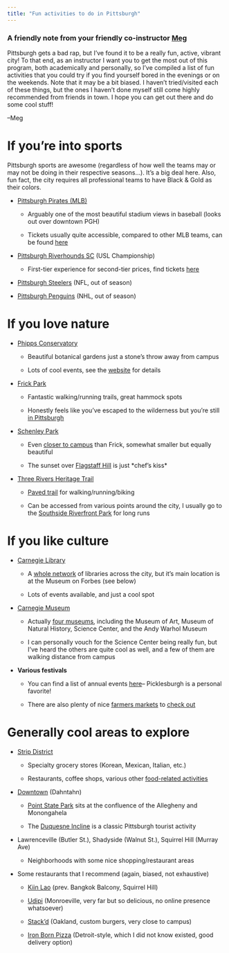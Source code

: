 ```yaml
---
title: "Fun activities to do in Pittsburgh"
---
```


::: {.callout-tip}
### A friendly note from your friendly co-instructor [Meg](/people/staff/ellingwood-meg.qmd)

Pittsburgh gets a bad rap, but I've found it to be a really fun, active, vibrant
city! To that end, as an instructor I want you to get the most out of this
program, both academically and personally, so I've compiled a list of fun
activities that you could try if you find yourself bored in the evenings or on
the weekends. Note that it may be a bit biased. I haven't tried/visited each of
these things, but the ones I haven't done myself still come highly recommended
from friends in town. I hope you can get out there and do some cool stuff!

--Meg
:::

# If you're into sports

Pittsburgh sports are awesome (regardless of how well the teams may or
may not be doing in their respective seasons...). It's a big deal here.
Also, fun fact, the city requires all professional teams to have Black &
Gold as their colors.

-   [Pittsburgh Pirates (MLB)](https://www.mlb.com/pirates)

    -   Arguably one of the most beautiful stadium views in baseball
        (looks out over downtown PGH)

    -   Tickets usually quite accessible, compared to other MLB teams,
        can be found
        [[here]{.underline}](https://www.mlb.com/pirates/tickets/single-game-tickets)

-   [Pittsburgh Riverhounds SC](https://www.riverhounds.com/) (USL Championship)

    -   First-tier experience for second-tier prices, find tickets
        [[here]{.underline}](https://www.riverhounds.com/tickets/)

-   [Pittsburgh Steelers](https://www.steelers.com/) (NFL, out of season)

-   [Pittsburgh Penguins](https://www.steelers.com/) (NHL, out of season)

# If you love nature

-   [Phipps Conservatory](https://www.phipps.conservatory.org/)

    -   Beautiful botanical gardens just a stone's throw away from
        campus

    -   Lots of cool events, see the
        [[website]{.underline}](https://www.phipps.conservatory.org/)
        for details

-   [Frick Park](https://pittsburghparks.org/explore-your-parks/regional-parks/frick-park/)

    -   Fantastic walking/running trails, great hammock spots

    -   Honestly feels like you've escaped to the wilderness but you're
        still [[in
        Pittsburgh]{.underline}](https://pittsburghparks.org/explore-your-parks/regional-parks/frick-park/)

-   [Schenley Park](https://pittsburghparks.org/explore-your-parks/regional-parks/schenley-park/)

    -   Even [[closer to
        campus]{.underline}](https://pittsburghparks.org/explore-your-parks/regional-parks/schenley-park/)
        than Frick, somewhat smaller but equally beautiful

    -   The sunset over [[Flagstaff
        Hill]{.underline}](https://www.google.com/maps/place/Flagstaff+Hill/@40.4401509,-79.9453002,15z/data=!4m6!3m5!1s0x8834f2209a841261:0x86b40a8b4c86e782!8m2!3d40.4401509!4d-79.9453002!16s%2Fg%2F11h8jpjvvm?entry=ttu)
        is just \*chef's kiss\*

-   [Three Rivers Heritage Trail](https://friendsoftheriverfront.org/three-rivers-heritage-trail/)

    -   [[Paved
        trail]{.underline}](https://friendsoftheriverfront.org/three-rivers-heritage-trail/)
        for walking/running/biking

    -   Can be accessed from various points around the city, I usually
        go to the [[Southside Riverfront
        Park]{.underline}](https://www.google.com/search?tbs=lf:1,lf_ui:1&tbm=lcl&q=southside+riverfront+park&rflfq=1&num=10&rldimm=3910747117372124980&ved=2ahUKEwiut6-O7KL_AhVjFlkFHaeMBx0Qu9QIegQIEhAK#rlfi=hd:;si:3910747117372124980;mv:%5B%5B40.4316197,-79.96438429999999%5D,%5B40.4290142,-79.97263079999999%5D%5D;tbs:lrf:!1m4!1u2!2m2!2m1!1e1!2m1!1e2!3sIAE,lf:1,lf_ui:1)
        for long runs

# If you like culture

-   [Carnegie Library](https://www.carnegielibrary.org/)

    -   A [[whole
        network]{.underline}](https://www.carnegielibrary.org/) of
        libraries across the city, but it's main location is at the
        Museum on Forbes (see below)

    -   Lots of events available, and just a cool spot

-   [Carnegie Museum](https://carnegiemuseums.org/)

    -   Actually [[four
        museums]{.underline}](https://carnegiemuseums.org/), including
        the Museum of Art, Museum of Natural History, Science Center,
        and the Andy Warhol Museum

    -   I can personally vouch for the Science Center being really fun,
        but I've heard the others are quite cool as well, and a few of
        them are walking distance from campus

-   __Various festivals__

    -   You can find a list of annual events
        [[here]{.underline}](https://www.visitpittsburgh.com/events-festivals/annual-events/)--
        Picklesburgh is a personal favorite!

    -   There are also plenty of nice [[farmers
        markets]{.underline}](https://pittsburghpa.gov/events/farmers-market)
        to [[check
        out]{.underline}](https://bloomfieldpgh.org/bloomfield-saturday-market/)

# Generally cool areas to explore

-   [Strip District](https://www.visitpittsburgh.com/neighborhoods/strip-district/)

    -   Specialty grocery stores (Korean, Mexican, Italian, etc.)

    -   Restaurants, coffee shops, various other [[food-related
        activities]{.underline}](https://www.discovertheburgh.com/strip-district-guide/)

-   [Downtown](https://downtownpittsburgh.com/visit/) (Dahntahn)

    -   [[Point State
        Park]{.underline}](https://www.dcnr.pa.gov/StateParks/FindAPark/PointStatePark/pages/default.aspx)
        sits at the confluence of the Allegheny and Monongahela

    -   The [[Duquesne
        Incline]{.underline}](http://www.duquesneincline.org/) is a
        classic Pittsburgh tourist activity

-   Lawrenceville (Butler St.), Shadyside (Walnut St.), Squirrel Hill
    (Murray Ave)

    -   Neighborhoods with some nice shopping/restaurant areas

-   Some restaurants that I recommend (again, biased, not exhaustive)

    -   [[Kiin Lao]{.underline}](https://www.kiinpgh.com/) (prev.
        Bangkok Balcony, Squirrel Hill)

    -   [[Udipi]{.underline}](https://www.google.com/maps/place/Udipi+Cafe/@40.4435628,-79.7916474,15.07z/data=!4m6!3m5!1s0x8834ebcbd5a5bdf7:0xa3e51660ee167bc8!8m2!3d40.4434096!4d-79.7905167!16s%2Fg%2F1th5_g2z?entry=ttu)
        (Monroeville, very far but so delicious, no online presence
        whatsoever)

    -   [[Stack'd]{.underline}](https://www.google.com/maps/place/Stack'd+Oakland/@40.4413253,-79.9568899,15z/data=!4m6!3m5!1s0x8834f229c2648db9:0xd9c0693a0be9ab5d!8m2!3d40.4413253!4d-79.9568899!16s%2Fg%2F11bwytt_h7?entry=ttu)
        (Oakland, custom burgers, very close to campus)

    -   [[Iron Born Pizza]{.underline}](https://ironbornpizza.com/)
        (Detroit-style, which I did not know existed, good delivery
        option)
